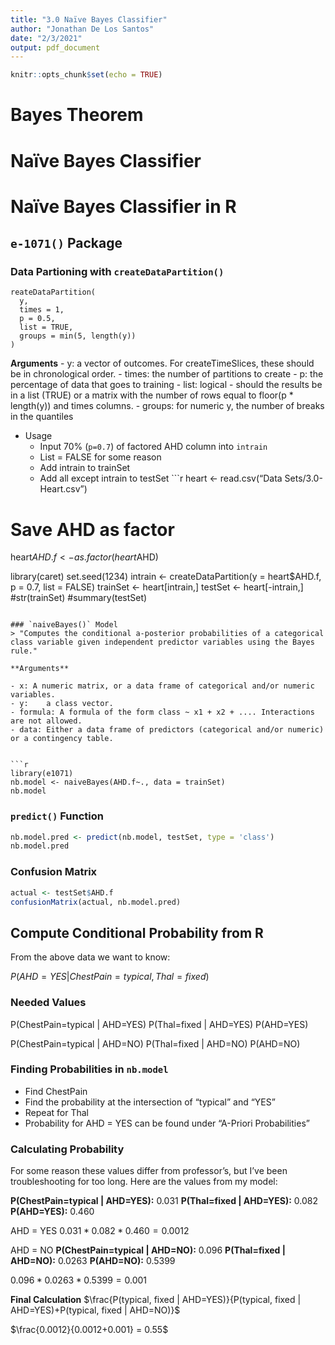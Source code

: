 ```yaml
---
title: "3.0 Naïve Bayes Classifier"
author: "Jonathan De Los Santos"
date: "2/3/2021"
output: pdf_document
---
```


```r
knitr::opts_chunk$set(echo = TRUE)
```

# Bayes Theorem





# Naïve Bayes Classifier





# Naïve Bayes Classifier in R

## `e-1071()` Package 

### Data Partioning with `createDataPartition()`
```
reateDataPartition(
  y,
  times = 1,
  p = 0.5,
  list = TRUE,
  groups = min(5, length(y))
)
```
**Arguments** 
- y:	a vector of outcomes. For createTimeSlices, these should be in chronological order.
- times:	the number of partitions to create
- p:	the percentage of data that goes to training
- list:	logical - should the results be in a list (TRUE) or a matrix with the number of rows equal to floor(p * length(y)) and times columns.
- groups:	for numeric y, the number of breaks in the quantiles

- Usage
  - Input 70% (`p=0.7`) of factored AHD column into `intrain`
  - List = FALSE for some reason
  - Add intrain to trainSet
  - Add all except intrain to testSet
```r
heart <- read.csv("Data Sets/3.0-Heart.csv")

# Save AHD as factor
heart$AHD.f <- as.factor(heart$AHD)


library(caret)
set.seed(1234)
intrain <- createDataPartition(y = heart$AHD.f, p = 0.7, list = FALSE)
trainSet <- heart[intrain,]
testSet <- heart[-intrain,]
#str(trainSet)
#summary(testSet)
```

### `naiveBayes()` Model
> "Computes the conditional a-posterior probabilities of a categorical class variable given independent predictor variables using the Bayes rule."

**Arguments**

- x: A numeric matrix, or a data frame of categorical and/or numeric variables.
- y:	a class vector.
- formula: A formula of the form class ~ x1 + x2 + .... Interactions are not allowed.
- data: Either a data frame of predictors (categorical and/or numeric) or a contingency table.


```r
library(e1071)
nb.model <- naiveBayes(AHD.f~., data = trainSet)
nb.model
```

### `predict()` Function

```r
nb.model.pred <- predict(nb.model, testSet, type = 'class')
nb.model.pred
```

### Confusion Matrix
```r
actual <- testSet$AHD.f
confusionMatrix(actual, nb.model.pred)
```

## Compute Conditional Probability from R
From the above data we want to know:

$P(AHD=YES | ChestPain=typical, Thal=fixed)$

### Needed Values
P(ChestPain=typical | AHD=YES)
P(Thal=fixed | AHD=YES)
P(AHD=YES)

P(ChestPain=typical | AHD=NO)
P(Thal=fixed | AHD=NO)
P(AHD=NO)

### Finding Probabilities in `nb.model`
- Find ChestPain
- Find the probability at the intersection of "typical" and "YES" 
- Repeat for Thal
- Probability for AHD = YES can be found under "A-Priori Probabilities" 

### Calculating Probability
For some reason these values differ from professor's, but I've been troubleshooting for too long. Here are the values from my model:

**P(ChestPain=typical | AHD=YES):** 0.031
**P(Thal=fixed | AHD=YES):** 0.082
**P(AHD=YES):** 0.460

AHD = YES
$0.031 * 0.082 * 0.460 = 0.0012$

AHD = NO
**P(ChestPain=typical | AHD=NO):** 0.096
**P(Thal=fixed | AHD=NO):** 0.0263
**P(AHD=NO):** 0.5399

$0.096* 0.0263 * 0.5399 = 0.001$

**Final Calculation**
$\frac{P(typical, fixed | AHD=YES)}{P(typical, fixed | AHD=YES)+P(typical, fixed | AHD=NO)}$

$\frac{0.0012}{0.0012+0.001} = 0.55$